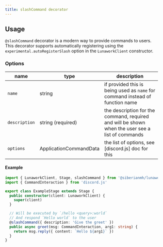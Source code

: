 ```yaml
---
title: slashCommand decorator
---
```


## Usage

`@slashCommand` decorator is a modern way to provide commands to users. This
decorator supports automatically registering using the
`experimental.autoRegisterSlash` option in the `LunaworkClient` constructor.

### Options

| name          | type                   | description                                                                                      |
| ------------- | ---------------------- | ------------------------------------------------------------------------------------------------ |
| `name`        | string                 | if provided this is being used as `name` for command instead of function name                    |
| `description` | string (required)      | the description for the command, required and will be shown when the user see a list of commands |
| `options`     | ApplicationCommandData | the list of options, see [discord.js] doc for this                                               |

#### Example

```typescript
import { LunaworkClient, Stage, slashCommand } from '@siberianmh/lunawork'
import { CommandInteraction } from 'discord.js'

export class ExampleStage extends Stage {
  public constructor(client: LunaworkClient) {
    super(client)
  }

  // Will be executed by `/hello <query>:world`
  // And respond `Hello world` to the user
  @slashCommand({ description: 'Give the greet' })
  public async greet(msg: CommandInteraction, arg1: string) {
    return msg.reply({ content: `Hello ${arg1}` })
  }
}
```

